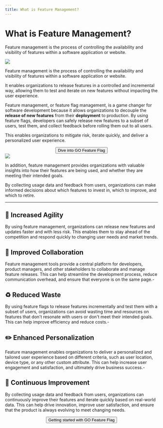 ```yaml
---
title: What is Feature Management?
---
```



<h1 className={styles.title}>What is Feature Management?</h1>
<div className={styles.subtitle}>

  Feature management is the process of controlling the availability and visibility of features within a software application or website.

</div>
<img src={rollout} className={styles.roundImg}/>
<div className={styles.space3}></div>

Feature management is the process of controlling the availability and visibility of features within a software application or website.

It enables organizations to release features in a controlled and incremental way, allowing them to test and iterate on new features without impacting the user experience.

Feature management, or feature flag management, is a game changer for software development because it allows organizations to decouple the **release of new features** from their **deployment** to production.
By using feature flags, developers can safely release new features to a subset of users, test them, and collect feedback before rolling them out to all users.

This enables organizations to mitigate risk, iterate quickly, and deliver a personalized user experience.

<center>
  <Link to="/docs/" className={"cursor cursor-pointer"}>
    <button
      type="button"
      className="cursor-pointer text-white bg-gradient-to-br from-purple-600 to-blue-500 hover:bg-gradient-to-bl focus:ring-4 focus:outline-none focus:ring-blue-300 dark:focus:ring-blue-800 font-medium rounded-lg text-sm px-5 py-2.5 text-center me-2 mb-2"><i className="fa-solid fa-screwdriver-wrench"></i> Dive into GO Feature Flag</button>
  </Link>
</center>






<div className={styles.space5}></div>
<img src={target} className={styles.roundImg}/>
<div className={styles.space3}></div>

In addition, feature management provides organizations with valuable insights into how their features are being used, and whether they are meeting their intended goals.

By collecting usage data and feedback from users, organizations can make informed decisions about which features to invest in, which to improve, and which to retire.

---

## 🤸 Increased Agility
By using feature management, organizations can release new features and updates faster and with less risk. This enables them to stay ahead of the competition and respond quickly to changing user needs and market trends.

<div className={styles.space1}></div>

## 👊 Improved Collaboration
Feature management tools provide a central platform for developers, product managers, and other stakeholders to collaborate and manage feature releases. This can help streamline the development process, reduce communication overhead, and ensure that everyone is on the same page.-

<div className={styles.space1}></div>

## ♻️ Reduced Waste
By using feature flags to release features incrementally and test them with a subset of users, organizations can avoid wasting time and resources on features that don't resonate with users or don't meet their intended goals. This can help improve efficiency and reduce costs.-

<div className={styles.space1}></div>

## ✏️ Enhanced Personalization
Feature management enables organizations to deliver a personalized and tailored user experience based on different criteria, such as user location, device type, or any other custom attribute. This can help increase user engagement and satisfaction, and ultimately drive business success.-

<div className={styles.space1}></div>

## 🔄 Continuous Improvement
By collecting usage data and feedback from users, organizations can continuously improve their features and iterate quickly based on real-world data. This can help drive innovation, improve user satisfaction, and ensure that the product is always evolving to meet changing needs.

<div className={styles.space5}></div>
<center>
  <Link to={'/docs'} >
    <button type="button" class="text-white bg-[#24292F] hover:bg-[#24292F]/90 focus:ring-4 focus:outline-none focus:ring-[#24292F]/50 font-medium rounded-lg text-sm px-5 py-2.5 text-center inline-flex items-center dark:focus:ring-gray-500 dark:hover:bg-[#050708]/30 me-2 mb-2"><i class="fa-solid fa-toggle-off mr-4"></i> Getting started with GO Feature Flag</button>
  </Link>
</center>